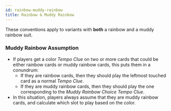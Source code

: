 ```yaml
---
id: rainbow-muddy-rainbow
title: Rainbow & Muddy Rainbow
---
```


These conventions apply to variants with **both** a rainbow and a muddy rainbow suit.

### Muddy Rainbow Assumption

- If players get a color _Tempo Clue_ on two or more cards that could be either rainbow cards or muddy rainbow cards, this puts them in a conundrum:
  - If they are rainbow cards, then they should play the leftmost touched card as a normal _Tempo Clue_.
  - If they are muddy rainbow cards, then they should play the one corresponding to the _Muddy Rainbow Choice Tempo Clue_.
- In this situation, players always assume that they are muddy rainbow cards, and calculate which slot to play based on the color.
